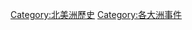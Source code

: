 {{Commons category|Events in North America}}
[[Category:北美洲歷史|Category:北美洲歷史]]
[[Category:各大洲事件|Category:各大洲事件]]